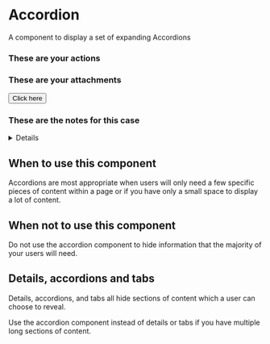 <!-- Global imports -->

<!-- Local imports -->

<Meta title='Accordion' id='D-Accordion' component={Accordion} />

# Accordion

<p><Tag text="Alpha" /></p>

A component to display a set of expanding Accordions

<Canvas>
  <Story name='Default'>
    <Accordion id='accord1'>
      <AccordionItem
        heading='Actions'
        summary='Things you can do.'
        expanded='false'
      >
        <h3>These are your actions</h3>
      </AccordionItem>
      <AccordionItem
        heading='Attachments'
        summary='View attachments.'
        expanded='false'
      >
        <h3>These are your attachments</h3>
        <Button>Click here</Button>
      </AccordionItem>
      <AccordionItem
        heading='Notes'
        summary='Selected information from submitted forms.'
        expanded='false'
      >
        <h3>These are the notes for this case</h3>
      </AccordionItem>
    </Accordion>
  </Story>
</Canvas>

<Details summary='Properties' className='no-indent'>
  <Props of={Accordion} />
</Details>

## When to use this component

Accordions are most appropriate when users will only need a few specific pieces of content within a page or if you have only a small space to display a lot of content.

## When not to use this component

Do not use the accordion component to hide information that the majority of your users will need.

## Details, accordions and tabs

Details, accordions, and tabs all hide sections of content which a user can choose to reveal.

Use the accordion component instead of details or tabs if you have multiple long sections of content.
